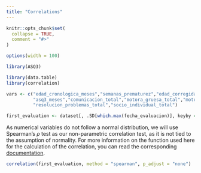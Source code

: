 ```yaml
---
title: "Correlations"
---
```


```r
knitr::opts_chunk$set(
  collapse = TRUE,
  comment = "#>"
)

options(width = 100)
```

```r
library(ASQ3)

library(data.table)
library(correlation)
```

```r
vars <- c("edad_cronologica_meses","semanas_prematurez","edad_corregida_meses",
          "asq3_meses","comunicacion_total","motora_gruesa_total","motora_fina_total",
          "resolucion_problemas_total","socio_individual_total")

first_evaluation <- dataset[, .SD[which.max(fecha_evaluacion)], keyby = paciente_id, .SDcols = vars][, -1]
```

As numerical variables do not follow a normal distribution, we will use Spearman's $\rho$ test as our non-parametric correlation test, as it is not tied to the assumption of normality. For more information on the function used here for the calculation of the correlation, you can read the corresponding [documentation](https://easystats.github.io/correlation/reference/correlation.html).

```r
correlation(first_evaluation, method = "spearman", p_adjust = "none")
```

